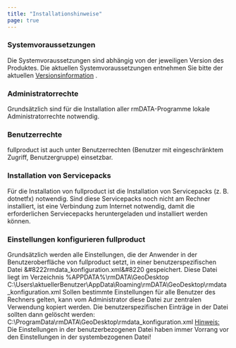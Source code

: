 ```yaml
---
title: "Installationshinweise"
page: true
---
```

###  Systemvoraussetzungen
Die Systemvoraussetzungen sind abh&#228;ngig von der jeweiligen Version des Produktes. Die aktuellen Systemvoraussetzungen entnehmen Sie bitte der aktuellen [Versionsinformation](../allgemein/versionsinformation)
.
###  Administratorrechte
Grunds&#228;tzlich sind f&#252;r die Installation aller rmDATA-Programme lokale Administratorrechte notwendig.
###  Benutzerrechte
 <Placeholder>fullproduct</Placeholder> ist auch unter Benutzerrechten (Benutzer mit eingeschr&#228;nktem Zugriff, Benutzergruppe) einsetzbar.
###  Installation von Servicepacks
F&#252;r die Installation von  <Placeholder>fullproduct</Placeholder> ist die Installation von Servicepacks (z. B. dotnetfx) notwendig. Sind diese Servicepacks noch nicht am Rechner installiert, ist eine Verbindung zum Internet notwendig, damit die erforderlichen Serviecepacks heruntergeladen und installiert werden k&#246;nnen.
### Einstellungen konfigurieren  <Placeholder>fullproduct</Placeholder> 
Grunds&#228;tzlich werden alle Einstellungen, die der Anwender in der Benutzeroberfl&#228;che von  <Placeholder>fullproduct</Placeholder> setzt, in einer benutzerspezifischen Datei 
 <Bold> &#8222rmdata_konfiguration.xml&#8220  </Bold> 
gespeichert. 
Diese Datei liegt im Verzeichnis %APPDATA%\rmDATA\GeoDesktop\
C:\Users\aktuellerBenutzer\AppData\Roaming\rmDATA\GeoDesktop\rmdata_konfiguration.xml
Sollen bestimmte Einstellungen f&#252;r alle Benutzer des Rechners gelten, kann vom Administrator diese Datei zur zentralen Verwendung kopiert werden. Die benutzerspezifischen Eintr&#228;ge in der Datei sollten dann gel&#246;scht werden:
C:\ProgramData\rmDATA\GeoDesktop\rmdata_konfiguration.xml
 <U>  <Bold> Hinweis: </Bold>  </U>  Die Einstellungen in der benutzerbezogenen Datei haben immer Vorrang vor den Einstellungen in der systembezogenen Datei!
